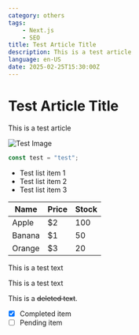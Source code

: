 ```yaml
---
category: others
tags:
    - Next.js
    - SEO
title: Test Article Title
description: This is a test article
language: en-US
date: 2025-02-25T15:30:00Z
---
```


# Test Article Title

This is a test article

![Test Image](/images/0+b_frontpage.png)

```typescript
const test = "test";
```

- Test list item 1
- Test list item 2
- Test list item 3

| Name | Price | Stock |
|------|------|------|
| Apple | $2   | 100  |
| Banana | $1   | 50   |
| Orange | $3   | 20   |

<div>
    <p>This is a test text</p>
</div>

<div>
    <p>This is a test text</p>
</div>

This is a ~~deleted text~~.

- [x] Completed item
- [ ] Pending item 
